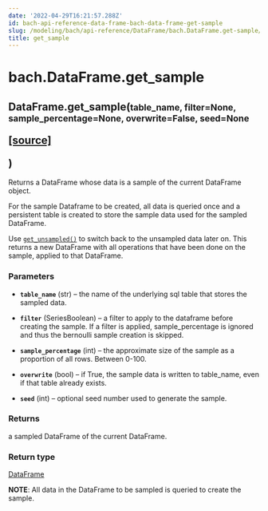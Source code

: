 ```yaml
---
date: '2022-04-29T16:21:57.288Z'
id: bach-api-reference-data-frame-bach-data-frame-get-sample
slug: /modeling/bach/api-reference/DataFrame/bach.DataFrame.get-sample/
title: get_sample
---
```


# bach.DataFrame.get_sample

<div class="method">
<h2 class="signature-class"><span class="additional-name">DataFrame.</span><span class="name">get_sample(</span><small class="parameter-list"><span class="parameter" id="table_name">table_name</span>, <span class="parameter" id="filter">filter=None</span>, <span class="parameter" id="sample_percentage">sample_percentage=None</span>, <span class="parameter" id="overwrite">overwrite=False</span>, <span class="parameter" id="seed">seed=None</span></small>
<span class="view-code-link">

[[source]](https://github.com/objectiv/objectiv-analytics/blob/main/bach/bach/dataframe.py)

</span>
)</h2>


<div class="content">

Returns a DataFrame whose data is a sample of the current DataFrame object.

For the sample Dataframe to be created, all data is queried once and a persistent table is created to
store the sample data used for the sampled DataFrame.

Use [`get_unsampled()`](/docs/modeling/bach/api-reference/DataFrame/bach.DataFrame.get-unsampled/#bach.DataFrame.get-unsampled) to switch back to the unsampled data later on. This returns a new
DataFrame with all operations that have been done on the sample, applied to that DataFrame.


### Parameters

* **`table_name`** (str) – the name of the underlying sql table that stores the sampled data.

* **`filter`** (SeriesBoolean) – a filter to apply to the dataframe before creating the sample. If a filter is applied,
sample_percentage is ignored and thus the bernoulli sample creation is skipped.

* **`sample_percentage`** (int) – the approximate size of the sample as a proportion of all rows.
Between 0-100.

* **`overwrite`** (bool) – if True, the sample data is written to table_name, even if that table already
exists.

* **`seed`** (int) – optional seed number used to generate the sample.



### Returns

a sampled DataFrame of the current DataFrame.



### Return type

[DataFrame](/docs/modeling/bach/api-reference/DataFrame/bach.DataFrame/#bach.DataFrame)


**NOTE**: All data in the DataFrame to be sampled is queried to create the sample.


</div>

</div>
